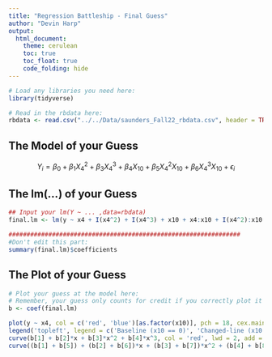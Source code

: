 ---
title: "Regression Battleship - Final Guess"
author: "Devin Harp"
output: 
  html_document:
    theme: cerulean
    toc: true
    toc_float: true
    code_folding: hide
---

```{r message=FALSE, warning=FALSE}
# Load any libraries you need here:
library(tidyverse)

# Read in the rbdata here:
rbdata <- read.csv("../../Data/saunders_Fall22_rbdata.csv", header = TRUE)
```

## The Model of your Guess

<!-- Enter your guessed model in the math notation below. -->

$$
  Y_i = \beta_0 + \beta_1 X_4^2 + \beta_3 X_4^3 + \beta_4 X_{10} + \beta_5 X_4^2 X_{10} + \beta_6 X_4^3 X_{10} + \epsilon_i
$$

## The lm(...) of your Guess

```{r}
## Input your lm(Y ~ ... ,data=rbdata)
final.lm <- lm(y ~ x4 + I(x4^2) + I(x4^3) + x10 + x4:x10 + I(x4^2):x10 + I(x4^3):x10, data=rbdata) #replace the "1" with your model
```

```{r, comment=NA}
################################################################
#Don't edit this part:
summary(final.lm)$coefficients
```


## The Plot of your Guess

```{r}
# Plot your guess at the model here:
# Remember, your guess only counts for credit if you correctly plot it in a single 2D scatterplot.
b <- coef(final.lm)

plot(y ~ x4, col = c('red', 'blue')[as.factor(x10)], pch = 18, cex.main = 1, data = rbdata)
legend('topleft', legend = c('Baseline (x10 == 0)', 'Changed-line (x10 == 1)'), bty = 'n', lty = 1, col = c('red', 'blue'), cex = 0.8)
curve(b[1] + b[2]*x + b[3]*x^2 + b[4]*x^3, col = 'red', lwd = 2, add = TRUE)
curve((b[1] + b[5]) + (b[2] + b[6])*x + (b[3] + b[7])*x^2 + (b[4] + b[8])*x^3, col = 'blue', lwd = 2, add = TRUE)
```






 

 

 

 
